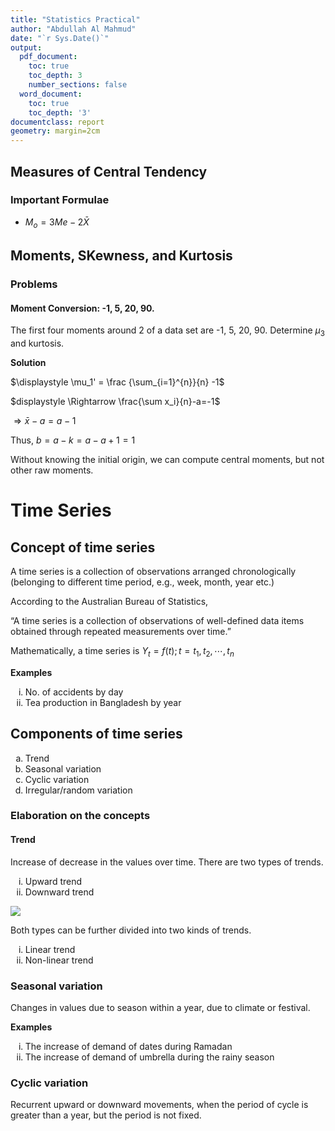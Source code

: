```yaml
---
title: "Statistics Practical"
author: "Abdullah Al Mahmud"
date: "`r Sys.Date()`"
output:
  pdf_document:
    toc: true
    toc_depth: 3
    number_sections: false
  word_document:
    toc: true
    toc_depth: '3'
documentclass: report
geometry: margin=2cm
---
```


\newpage

## Measures of Central Tendency

### Important Formulae

- $M_o = 3Me - 2 \bar X$

## Moments, SKewness, and Kurtosis

### Problems

####  Moment Conversion: -1, 5, 20, 90. 

The first four moments around 2 of a data set are -1, 5, 20, 90. Determine $\mu_3$ and kurtosis. 

**Solution**

$\displaystyle \mu_1' = \frac {\sum_{i=1}^{n}}{n} -1$

$displaystyle \Rightarrow \frac{\sum x_i}{n}-a=-1$

$\Rightarrow \bar x - a = a-1$

Thus, $b = a-k = a-a+1=1$

Without knowing the initial origin, we can compute central moments, but not other raw moments. 



# Time Series

## Concept of time series

A time series is a collection of observations arranged chronologically (belonging to different time period, e.g., week, month, year etc.)

According to the Australian Bureau of Statistics, 

"A time series is a collection of observations of well-defined data items obtained through repeated measurements over time."

Mathematically, a time series is $Y_t = f(t); t = t_1, t_2, \cdots, t_n$

**Examples**

i. No. of accidents by day
ii. Tea production in Bangladesh by year

## Components of time series

a. Trend
b. Seasonal variation
c. Cyclic variation
d. Irregular/random variation

### Elaboration on the concepts

#### Trend

Increase of decrease in the values over time. There are two types of trends.

i. Upward trend
ii. Downward trend

![](../slide/img/trend.png)

Both types can be further divided into two kinds of trends.

i. Linear trend
ii. Non-linear trend

### Seasonal variation

Changes in values due to season within a year, due to climate or festival. 

**Examples**

i. The increase of demand of dates during Ramadan
ii. The increase of demand of umbrella during the rainy season

### Cyclic variation

Recurrent upward or downward movements, when the period of cycle is greater than a year, but the period is not fixed. 
